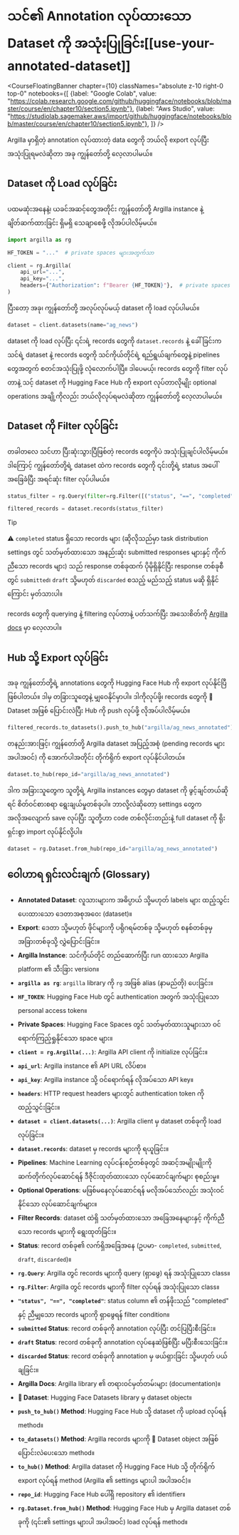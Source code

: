 # သင်၏ Annotation လုပ်ထားသော Dataset ကို အသုံးပြုခြင်း[[use-your-annotated-dataset]]

<CourseFloatingBanner chapter={10}
  classNames="absolute z-10 right-0 top-0"
  notebooks={[
    {label: "Google Colab", value: "https://colab.research.google.com/github/huggingface/notebooks/blob/master/course/en/chapter10/section5.ipynb"},
    {label: "Aws Studio", value: "https://studiolab.sagemaker.aws/import/github/huggingface/notebooks/blob/master/course/en/chapter10/section5.ipynb"},
]} />

Argilla မှာရှိတဲ့ annotation လုပ်ထားတဲ့ data တွေကို ဘယ်လို export လုပ်ပြီး အသုံးပြုရမလဲဆိုတာ အခု ကျွန်တော်တို့ လေ့လာပါမယ်။

## Dataset ကို Load လုပ်ခြင်း

ပထမဆုံးအနေနဲ့၊ ယခင်အဆင့်တွေအတိုင်း ကျွန်တော်တို့ Argilla instance နဲ့ ချိတ်ဆက်ထားခြင်း ရှိမရှိ သေချာစေဖို့ လိုအပ်ပါလိမ့်မယ်။

```python
import argilla as rg

HF_TOKEN = "..."  # private spaces များအတွက်သာ

client = rg.Argilla(
    api_url="...",
    api_key="...",
    headers={"Authorization": f"Bearer {HF_TOKEN}"},  # private spaces များအတွက်သာ
)
```

ပြီးတော့ အခု၊ ကျွန်တော်တို့ အလုပ်လုပ်မယ့် dataset ကို load လုပ်ပါမယ်။

```python
dataset = client.datasets(name="ag_news")
```

dataset ကို load လုပ်ပြီး ၎င်းရဲ့ records တွေကို `dataset.records` နဲ့ ခေါ်ခြင်းက သင်ရဲ့ dataset နဲ့ records တွေကို သင်ကိုယ်တိုင်ရဲ့ ရည်ရွယ်ချက်တွေနဲ့ pipelines တွေအတွက် စတင်အသုံးပြုဖို့ လုံလောက်ပါပြီ။ ဒါပေမယ့်၊ records တွေကို filter လုပ်တာနဲ့ သင့် dataset ကို Hugging Face Hub ကို export လုပ်တာလိုမျိုး optional operations အချို့ကိုလည်း ဘယ်လိုလုပ်ရမလဲဆိုတာ ကျွန်တော်တို့ လေ့လာပါမယ်။

## Dataset ကို Filter လုပ်ခြင်း

တခါတလေ သင်ဟာ ပြီးဆုံးသွားပြီဖြစ်တဲ့ records တွေကိုပဲ အသုံးပြုချင်ပါလိမ့်မယ်။ ဒါကြောင့် ကျွန်တော်တို့ရဲ့ dataset ထဲက records တွေကို ၎င်းတို့ရဲ့ status အပေါ် အခြေခံပြီး အရင်ဆုံး filter လုပ်ပါမယ်။

```python
status_filter = rg.Query(filter=rg.Filter([("status", "==", "completed")]))

filtered_records = dataset.records(status_filter)
```

>[!TIP]
>⚠️ `completed` status ရှိသော records များ (ဆိုလိုသည်မှာ task distribution settings တွင် သတ်မှတ်ထားသော အနည်းဆုံး submitted responses များနှင့် ကိုက်ညီသော records များ) သည် response တစ်ခုထက် ပိုမိုရှိနိုင်ပြီး response တစ်ခုစီတွင် `submitted`၊ `draft` သို့မဟုတ် `discarded` စသည့် မည်သည့် status မဆို ရှိနိုင်ကြောင်း မှတ်သားပါ။

records တွေကို querying နဲ့ filtering လုပ်တာနဲ့ ပတ်သက်ပြီး အသေးစိတ်ကို [Argilla docs](https://docs.argilla.io/latest/how_to_guides/query/) မှာ လေ့လာပါ။

## Hub သို့ Export လုပ်ခြင်း

အခု ကျွန်တော်တို့ရဲ့ annotations တွေကို Hugging Face Hub ကို export လုပ်နိုင်ပြီဖြစ်ပါတယ်။ ဒါမှ တခြားသူတွေနဲ့ မျှဝေနိုင်မှာပါ။ ဒါကိုလုပ်ဖို့၊ records တွေကို 🤗 Dataset အဖြစ် ပြောင်းလဲပြီး Hub ကို push လုပ်ဖို့ လိုအပ်ပါလိမ့်မယ်။

```python
filtered_records.to_datasets().push_to_hub("argilla/ag_news_annotated")
```

တနည်းအားဖြင့်၊ ကျွန်တော်တို့ Argilla dataset အပြည့်အစုံ (pending records များ အပါအဝင်) ကို အောက်ပါအတိုင်း တိုက်ရိုက် export လုပ်နိုင်ပါတယ်။

```python
dataset.to_hub(repo_id="argilla/ag_news_annotated")
```

ဒါက အခြားသူတွေက သူတို့ရဲ့ Argilla instances တွေမှာ dataset ကို ဖွင့်ချင်တယ်ဆိုရင် စိတ်ဝင်စားစရာ ရွေးချယ်မှုတစ်ခုပါ။ ဘာလို့လဲဆိုတော့ settings တွေက အလိုအလျောက် save လုပ်ပြီး သူတို့ဟာ code တစ်လိုင်းတည်းနဲ့ full dataset ကို ရိုးရှင်းစွာ import လုပ်နိုင်လို့ပါ။

```python
dataset = rg.Dataset.from_hub(repo_id="argilla/ag_news_annotated")
```

## ဝေါဟာရ ရှင်းလင်းချက် (Glossary)

*   **Annotated Dataset**: လူသားများက အဓိပ္ပာယ် သို့မဟုတ် labels များ ထည့်သွင်းပေးထားသော ဒေတာအစုအဝေး (dataset)။
*   **Export**: ဒေတာ သို့မဟုတ် ဖိုင်များကို ပရိုဂရမ်တစ်ခု သို့မဟုတ် စနစ်တစ်ခုမှ အခြားတစ်ခုသို့ လွှဲပြောင်းခြင်း။
*   **Argilla Instance**: သင်ကိုယ်တိုင် တည်ဆောက်ပြီး run ထားသော Argilla platform ၏ သီးခြား version။
*   **`argilla as rg`**: `argilla` library ကို `rg` အဖြစ် alias (နာမည်တို) ပေးခြင်း။
*   **`HF_TOKEN`**: Hugging Face Hub တွင် authentication အတွက် အသုံးပြုသော personal access token။
*   **Private Spaces**: Hugging Face Spaces တွင် သတ်မှတ်ထားသူများသာ ဝင်ရောက်ကြည့်ရှုနိုင်သော space များ။
*   **`client = rg.Argilla(...)`**: Argilla API client ကို initialize လုပ်ခြင်း။
*   **`api_url`**: Argilla instance ၏ API URL လိပ်စာ။
*   **`api_key`**: Argilla instance သို့ ဝင်ရောက်ရန် လိုအပ်သော API key။
*   **`headers`**: HTTP request headers များတွင် authentication token ကို ထည့်သွင်းခြင်း။
*   **`dataset = client.datasets(...)`**: Argilla client မှ dataset တစ်ခုကို load လုပ်ခြင်း။
*   **`dataset.records`**: dataset မှ records များကို ရယူခြင်း။
*   **Pipelines**: Machine Learning လုပ်ငန်းစဉ်တစ်ခုတွင် အဆင့်အမျိုးမျိုးကို ဆက်တိုက်လုပ်ဆောင်ရန် ဒီဇိုင်းထုတ်ထားသော လုပ်ဆောင်ချက်များ စုစည်းမှု။
*   **Optional Operations**: မဖြစ်မနေလုပ်ဆောင်ရန် မလိုအပ်သော်လည်း အသုံးဝင်နိုင်သော လုပ်ဆောင်ချက်များ။
*   **Filter Records**: dataset ထဲရှိ သတ်မှတ်ထားသော အခြေအနေများနှင့် ကိုက်ညီသော records များကို ရွေးထုတ်ခြင်း။
*   **Status**: record တစ်ခု၏ လက်ရှိအခြေအနေ (ဥပမာ- `completed`, `submitted`, `draft`, `discarded`)။
*   **`rg.Query`**: Argilla တွင် records များကို query (ရှာဖွေ) ရန် အသုံးပြုသော class။
*   **`rg.Filter`**: Argilla တွင် records များကို filter လုပ်ရန် အသုံးပြုသော class။
*   **`"status", "==", "completed"`**: status column ၏ တန်ဖိုးသည် "completed" နှင့် ညီမျှသော records များကို ရှာဖွေရန် filter condition။
*   **`submitted` Status**: record တစ်ခုကို annotation လုပ်ပြီး တင်ပြပြီးစီးခြင်း။
*   **`draft` Status**: record တစ်ခုကို annotation လုပ်နေဆဲဖြစ်ပြီး မပြီးစီးသေးခြင်း။
*   **`discarded` Status**: record တစ်ခုကို annotation မှ ဖယ်ရှားခြင်း သို့မဟုတ် ပယ်ချခြင်း။
*   **Argilla Docs**: Argilla library ၏ တရားဝင်မှတ်တမ်းများ (documentation)။
*   **🤗 Dataset**: Hugging Face Datasets library မှ dataset object။
*   **`push_to_hub()` Method**: Hugging Face Hub သို့ dataset ကို upload လုပ်ရန် method။
*   **`to_datasets()` Method**: Argilla records များကို 🤗 Dataset object အဖြစ် ပြောင်းလဲပေးသော method။
*   **`to_hub()` Method**: Argilla dataset ကို Hugging Face Hub သို့ တိုက်ရိုက် export လုပ်ရန် method (Argilla ၏ settings များပါ အပါအဝင်)။
*   **`repo_id`**: Hugging Face Hub ပေါ်ရှိ repository ၏ identifier။
*   **`rg.Dataset.from_hub()` Method**: Hugging Face Hub မှ Argilla dataset တစ်ခုကို (၎င်း၏ settings များပါ အပါအဝင်) load လုပ်ရန် method။